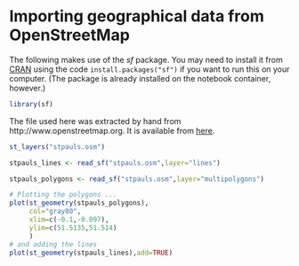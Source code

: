 # Importing geographical data from OpenStreetMap 


The following makes use of the *sf* package. You may need to install it from
[CRAN](https://cran.r-project.org/package=sf) using the code
`install.packages("sf")` if you want to run this on your computer. (The
package is already installed on the notebook container, however.)

```r
library(sf)
```

The file used here was extracted by hand from http://www.openstreetmap.org. It is available from [here](http://github.com/melff/dataman-r/raw/main/08-spatial-geographical-data/stpauls.osm).

```r
st_layers("stpauls.osm")
```

```r
stpauls_lines <- read_sf("stpauls.osm",layer="lines")
```

```r
stpauls_polygons <- read_sf("stpauls.osm",layer="multipolygons")
```

```r
# Plotting the polygons ...
plot(st_geometry(stpauls_polygons),
     col="gray80",
     xlim=c(-0.1,-0.097),
     ylim=c(51.5135,51.514)
     )
# and adding the lines
plot(st_geometry(stpauls_lines),add=TRUE)
```
